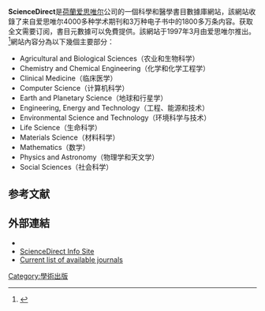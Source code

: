 <!-- 注释出：[[Image:Elsevier.gif|thumb]] -->
'''ScienceDirect'''是[[荷蘭|荷蘭]][[爱思唯尔|爱思唯尔]]公司的一個科學和醫學書目數據庫網站，該網站收錄了来自爱思唯尔4000多种学术期刊和3万种电子书中的1800多万条内容。获取全文需要订阅，書目元數據可以免費提供。該網站于1997年3月由爱思唯尔推出。<ref>{{cite web |url=http://partners.nytimes.com/library/cyber/euro/030497euro.html |title=Building the World's Largest Scientific Database |work=[[New_York_Times|New York Times]] |date=4 March 1997 |access-date=14 March 2014 |author=Giussani, Bruno |archive-date=2013-12-04 |archive-url=https://web.archive.org/web/20131204074753/http://partners.nytimes.com/library/cyber/euro/030497euro.html }}</ref>網站內容分為以下幾個主要部分：

*Agricultural and Biological Sciences（农业和生物科学）
*Chemistry and Chemical Engineering（化学和化学工程学）
*Clinical Medicine（临床医学）
*Computer Science（计算机科学）
*Earth and Planetary Science（地球和行星学）
*Engineering, Energy and Technology（工程、能源和技术）
*Environmental Science and Technology（环境科学与技术）
*Life Science（生命科学）
*Materials Science（材料科学）
*Mathematics（数学）
*Physics and Astronomy（物理学和天文学）
*Social Sciences（社会科学）

==参考文献==
{{reflist}}

==外部連結==
*{{Official|http://www.sciencedirect.com/}}
*[http://www.info.sciencedirect.com/ ScienceDirect Info Site]{{Wayback|url=http://www.info.sciencedirect.com/ |date=20100815082149 }}
*[https://archive.is/20050722013032/http://pts.sciencedirect.com/journalholdings/sd_holdings_guest.asp Current list of available journals]

{{science-stub}}

[[Category:學術出版|Category:學術出版]]